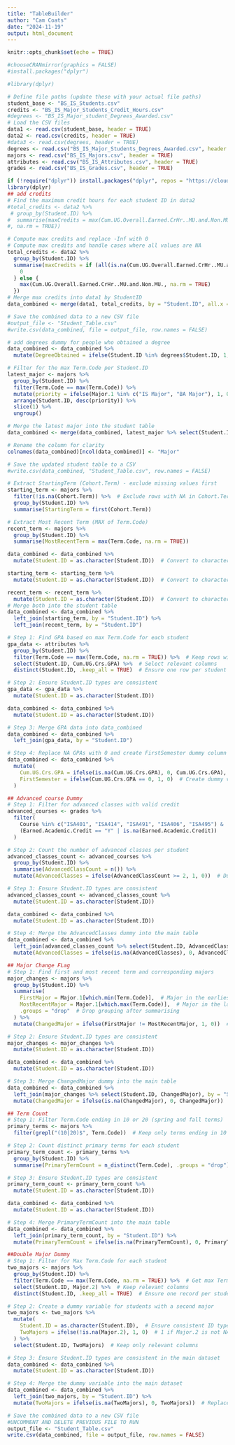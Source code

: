 ---
title: "TableBuilder"
author: "Cam Coats"
date: "2024-11-19"
output: html_document
---

```{r setup, include=FALSE}
knitr::opts_chunk$set(echo = TRUE)
```

```{r}
#chooseCRANmirror(graphics = FALSE)
#install.packages("dplyr")
```

```{r}
#library(dplyr)

# Define file paths (update these with your actual file paths)
student_base <- "BS_IS_Students.csv"
credits <- "BS_IS_Major_Students_Credit_Hours.csv"
#degrees <- "BS_IS_Major_student_Degrees_Awarded.csv"
# Load the CSV files
data1 <- read.csv(student_base, header = TRUE)
data2 <- read.csv(credits, header = TRUE)
#data3 <- read.csv(degrees, header = TRUE)
degrees <- read.csv("BS_IS_Major_Students_Degrees_Awarded.csv", header = TRUE)
majors <- read.csv("BS_IS_Majors.csv", header = TRUE)
attributes <- read.csv("BS_IS_Attributes.csv", header = TRUE)
grades <- read.csv("BS_IS_Grades.csv", header = TRUE)
```

```{r}
if (!require("dplyr")) install.packages("dplyr", repos = "https://cloud.r-project.org")
library(dplyr)
## add credits
# Find the maximum credit hours for each student ID in data2
#total_credits <- data2 %>%
 # group_by(Student.ID) %>%
#  summarise(maxCredits = max(Cum.UG.Overall.Earned.CrHr..MU.and.Non.MU.
#, na.rm = TRUE))

# Compute max credits and replace -Inf with 0
# Compute max credits and handle cases where all values are NA
total_credits <- data2 %>%
  group_by(Student.ID) %>%
  summarise(maxCredits = if (all(is.na(Cum.UG.Overall.Earned.CrHr..MU.and.Non.MU.))) {
    0
  } else {
    max(Cum.UG.Overall.Earned.CrHr..MU.and.Non.MU., na.rm = TRUE)
  })
# Merge max credits into data1 by StudentID
data_combined <- merge(data1, total_credits, by = "Student.ID", all.x = TRUE)

# Save the combined data to a new CSV file
#output_file <- "Student_Table.csv"
#write.csv(data_combined, file = output_file, row.names = FALSE)
```


```{r}
# add degrees dummy for people who obtained a degree
data_combined <- data_combined %>%
  mutate(DegreeObtained = ifelse(Student.ID %in% degrees$Student.ID, 1, 0))
```
```{r}
# Filter for the max Term.Code per Student.ID
latest_major <- majors %>%
  group_by(Student.ID) %>%
  filter(Term.Code == max(Term.Code)) %>%
  mutate(priority = ifelse(Major.1 %in% c("IS Major", "BA Major"), 1, 0)) %>%
  arrange(Student.ID, desc(priority)) %>%
  slice(1) %>%
  ungroup()
```

```{r}
# Merge the latest major into the student table
data_combined <- merge(data_combined, latest_major %>% select(Student.ID, Major.1), by = "Student.ID", all.x = TRUE)

# Rename the column for clarity
colnames(data_combined)[ncol(data_combined)] <- "Major"
```
```{r}
# Save the updated student table to a CSV
#write.csv(data_combined, "Student_Table.csv", row.names = FALSE)
```

```{r}
# Extract StartingTerm (Cohort.Term) - exclude missing values first
starting_term <- majors %>%
  filter(!is.na(Cohort.Term)) %>%  # Exclude rows with NA in Cohort.Term
  group_by(Student.ID) %>%
  summarise(StartingTerm = first(Cohort.Term))

# Extract Most Recent Term (MAX of Term.Code)
recent_term <- majors %>%
  group_by(Student.ID) %>%
  summarise(MostRecentTerm = max(Term.Code, na.rm = TRUE))

data_combined <- data_combined %>%
  mutate(Student.ID = as.character(Student.ID))  # Convert to character

starting_term <- starting_term %>%
  mutate(Student.ID = as.character(Student.ID))  # Convert to character

recent_term <- recent_term %>%
  mutate(Student.ID = as.character(Student.ID))  # Convert to character
# Merge both into the student table
data_combined <- data_combined %>%
  left_join(starting_term, by = "Student.ID") %>%
  left_join(recent_term, by = "Student.ID")
```

```{r}
# Step 1: Find GPA based on max Term.Code for each student
gpa_data <- attributes %>%
  group_by(Student.ID) %>%
  filter(Term.Code == max(Term.Code, na.rm = TRUE)) %>%  # Keep rows with max Term.Code
  select(Student.ID, Cum.UG.Crs.GPA) %>%  # Select relevant columns
  distinct(Student.ID, .keep_all = TRUE)  # Ensure one row per student in case of ties

# Step 2: Ensure Student.ID types are consistent
gpa_data <- gpa_data %>%
  mutate(Student.ID = as.character(Student.ID))

data_combined <- data_combined %>%
  mutate(Student.ID = as.character(Student.ID))

# Step 3: Merge GPA data into data_combined
data_combined <- data_combined %>%
  left_join(gpa_data, by = "Student.ID")
```
```{r}
# Step 4: Replace NA GPAs with 0 and create FirstSemester dummy column
data_combined <- data_combined %>%
  mutate(
    Cum.UG.Crs.GPA = ifelse(is.na(Cum.UG.Crs.GPA), 0, Cum.UG.Crs.GPA),  # Replace NA GPA with 0
    FirstSemester = ifelse(Cum.UG.Crs.GPA == 0, 1, 0)  # Create dummy variable: 1 = no GPA, 0 = has GPA
  )
```
```{r}
## Advanced course Dummy
# Step 1: Filter for advanced classes with valid credit
advanced_courses <- grades %>%
  filter(
    Course %in% c("ISA401", "ISA414", "ISA491", "ISA406", "ISA495") &
    (Earned.Academic.Credit == "Y" | is.na(Earned.Academic.Credit))
  )

# Step 2: Count the number of advanced classes per student
advanced_classes_count <- advanced_courses %>%
  group_by(Student.ID) %>%
  summarise(AdvancedClassCount = n()) %>%
  mutate(AdvancedClasses = ifelse(AdvancedClassCount >= 2, 1, 0))  # Dummy variable: 1 if at least 2 classes, else 0

# Step 3: Ensure Student.ID types are consistent
advanced_classes_count <- advanced_classes_count %>%
  mutate(Student.ID = as.character(Student.ID))
```
```{r}
data_combined <- data_combined %>%
  mutate(Student.ID = as.character(Student.ID))

# Step 4: Merge the AdvancedClasses dummy into the main table
data_combined <- data_combined %>%
  left_join(advanced_classes_count %>% select(Student.ID, AdvancedClasses), by = "Student.ID") %>%
  mutate(AdvancedClasses = ifelse(is.na(AdvancedClasses), 0, AdvancedClasses))  # Replace NA with 0 for students with no advanced classes

```

```{r}
## Major Change FLag
# Step 1: Find first and most recent term and corresponding majors
major_changes <- majors %>%
  group_by(Student.ID) %>%
  summarise(
    FirstMajor = Major.1[which.min(Term.Code)],  # Major in the earliest term
    MostRecentMajor = Major.1[which.max(Term.Code)],  # Major in the latest term
    .groups = "drop"  # Drop grouping after summarising
  ) %>%
  mutate(ChangedMajor = ifelse(FirstMajor != MostRecentMajor, 1, 0))  # Check if the major changed

# Step 2: Ensure Student.ID types are consistent
major_changes <- major_changes %>%
  mutate(Student.ID = as.character(Student.ID))

data_combined <- data_combined %>%
  mutate(Student.ID = as.character(Student.ID))

# Step 3: Merge ChangedMajor dummy into the main table
data_combined <- data_combined %>%
  left_join(major_changes %>% select(Student.ID, ChangedMajor), by = "Student.ID") %>%
  mutate(ChangedMajor = ifelse(is.na(ChangedMajor), 0, ChangedMajor))  # Replace NA with 0 for students with no changes

```
```{r}
## Term Count
# Step 1: Filter Term.Code ending in 10 or 20 (spring and fall terms)
primary_terms <- majors %>%
  filter(grepl("(10|20)$", Term.Code))  # Keep only terms ending in 10 or 20

# Step 2: Count distinct primary terms for each student
primary_term_count <- primary_terms %>%
  group_by(Student.ID) %>%
  summarise(PrimaryTermCount = n_distinct(Term.Code), .groups = "drop")

# Step 3: Ensure Student.ID types are consistent
primary_term_count <- primary_term_count %>%
  mutate(Student.ID = as.character(Student.ID))

data_combined <- data_combined %>%
  mutate(Student.ID = as.character(Student.ID))

# Step 4: Merge PrimaryTermCount into the main table
data_combined <- data_combined %>%
  left_join(primary_term_count, by = "Student.ID") %>%
  mutate(PrimaryTermCount = ifelse(is.na(PrimaryTermCount), 0, PrimaryTermCount))  # Replace NA with 0

```

```{r}
##Double Major Dummy
# Step 1: Filter for Max Term.Code for each student
two_majors <- majors %>%
  group_by(Student.ID) %>%
  filter(Term.Code == max(Term.Code, na.rm = TRUE)) %>%  # Get max Term.Code
  select(Student.ID, Major.2) %>%  # Keep relevant columns
  distinct(Student.ID, .keep_all = TRUE)  # Ensure one record per student in case of ties

# Step 2: Create a dummy variable for students with a second major
two_majors <- two_majors %>%
  mutate(
    Student.ID = as.character(Student.ID),  # Ensure consistent ID type
    TwoMajors = ifelse(!is.na(Major.2), 1, 0)  # 1 if Major.2 is not NA, 0 otherwise
  ) %>%
  select(Student.ID, TwoMajors)  # Keep only relevant columns

# Step 3: Ensure Student.ID types are consistent in the main dataset
data_combined <- data_combined %>%
  mutate(Student.ID = as.character(Student.ID))

# Step 4: Merge the dummy variable into the main dataset
data_combined <- data_combined %>%
  left_join(two_majors, by = "Student.ID") %>%
  mutate(TwoMajors = ifelse(is.na(TwoMajors), 0, TwoMajors))  # Replace NA with 0

```



```{r}
# Save the combined data to a new CSV file
#UNCOMMENT AND DELETE PREVIOUS FILE TO RUN
output_file <- "Student_Table.csv"
write.csv(data_combined, file = output_file, row.names = FALSE)
```

